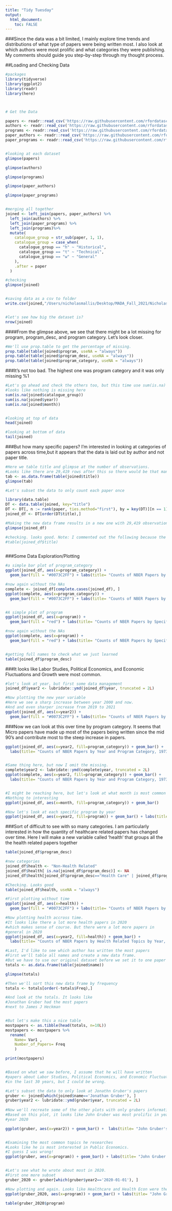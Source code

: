 ```yaml
---
title: "Tidy Tuesday"
output: 
  html_document:
    toc: FALSE
---
```


###Since the data was a bit limited, I mainly explore time trends and distributions of what type of papers were being written most. I also look at which authors were most prolific and what categories they were publishing. My comments should guide you step-by-step through my thought process. 

##Loading and Checking Data
```r


#packages
library(tidyverse)
library(ggplot2)
library(readr)
library(here)



# Get the Data

papers <- readr::read_csv('https://raw.githubusercontent.com/rfordatascience/tidytuesday/master/data/2021/2021-09-28/papers.csv')
authors <- readr::read_csv('https://raw.githubusercontent.com/rfordatascience/tidytuesday/master/data/2021/2021-09-28/authors.csv')
programs <- readr::read_csv('https://raw.githubusercontent.com/rfordatascience/tidytuesday/master/data/2021/2021-09-28/programs.csv')
paper_authors <- readr::read_csv('https://raw.githubusercontent.com/rfordatascience/tidytuesday/master/data/2021/2021-09-28/paper_authors.csv')
paper_programs <- readr::read_csv('https://raw.githubusercontent.com/rfordatascience/tidytuesday/master/data/2021/2021-09-28/paper_programs.csv')


#looking at each dataset
glimpse(papers)

glimpse(authors)

glimpse(programs)

glimpse(paper_authors)

glimpse(paper_programs)


#merging all together
joined <- left_join(papers, paper_authors) %>% 
  left_join(authors) %>% 
  left_join(paper_programs) %>% 
  left_join(programs)%>% 
  mutate(
    catalogue_group = str_sub(paper, 1, 1),
    catalogue_group = case_when(
      catalogue_group == "h" ~ "Historical",
      catalogue_group == "t" ~ "Technical",
      catalogue_group == "w" ~ "General"
    ),
    .after = paper
  ) 

#checking
glimpse(joined)


#saving data as a csv to folder
write.csv(joined,"/Users/nicholasmallis/Desktop/MADA_Fall_2021/NicholasMallis-MADA-portfolio/Data/tidy.csv", row.names = FALSE)


#let's see how big the dataset is?
nrow(joined)
```

####From the glimpse above, we see that there might be a lot missing for program, program_desc, and program category. Let's look closer.
```r
#We'll use prop.table to get the percentage of missing.
prop.table(table(joined$program, useNA = "always"))
prop.table(table(joined$program_desc, useNA = "always"))
prop.table(table(joined$program_category, useNA = "always"))
```

###It's not too bad. The highest one was program category and it was only missing %1
```r

#Let's go ahead and check the others too, but this time use sum(is.na)
#looks like nothing is missing here
sum(is.na(joined$catalogue_group))
sum(is.na(joined$year))
sum(is.na(joined$month))


#looking at top of data
head(joined)

#looking at bottom of data
tail(joined)
```


###But how many specific papers? I'm interested in looking at categories of papers across time,but it appears that the data is laid out by author and not paper title.

```r
#Here we table title and glimpse at the number of observations.
#Looks like there are 29,419 rows after this so there would be that many papers
tab <- as.data.frame(table(joined$title))
glimpse(tab)

#Let's subset the data to only count each paper once

library(data.table)
DT <- data.table(joined, key="title")
DT <- DT[, n := rank(paper, ties.method="first"), by = key(DT)][n == 1]
joined_df <- DT[order(DT$title),] 

#Making the new data frame results in a new one with 29,419 observations which matches our table from before
glimpse(joined_df)

#checking. looks good. Note: I commented out the following because the output was so large...
#table(joined_df$title)



```
###Some Data Exploration/Plotting
```r

#a simple bar plot of program_category
ggplot(joined_df, aes(x=program_category)) +
  geom_bar(fill = "#0073C2FF") + labs(title= "Counts of NBER Papers by Program Category , 1973-2021") + xlab("Program Category") + ylab("Count") 

#now again without the NAs
complete <- joined_df[complete.cases(joined_df), ]
ggplot(complete, aes(x=program_category)) +
  geom_bar(fill = "#0073C2FF") + labs(title= "Counts of NBER Papers by Program Category , 1973-2021") + xlab("Program Category") + ylab("Count") 


#A simple plot of program
ggplot(joined_df, aes(x=program)) +
  geom_bar(fill = "red") + labs(title= "Counts of NBER Papers by Specific Program, 1973-2021") + xlab("Program Abbreviation") + ylab("Count") 

#now again without the NAs
ggplot(complete, aes(x=program)) +
  geom_bar(fill = "red") + labs(title= "Counts of NBER Papers by Specific Program, 1973-2021") + xlab("Program Abbreviation") + ylab("Count") 


#getting full names to check what we just learned
table(joined_df$program_desc)
```
###It looks like Labor Studies, Political Economics, and Economic Fluctuations and Growth were most common.
```r
#let's look at year, but first some data management
joined_df$year2 <- lubridate::ymd(joined_df$year, truncated = 2L)

#Now plotting the new year variable
#Here we see a sharp increase between year 2000 and now.
#And and even sharper increase from 2019 to 2021
ggplot(joined_df, aes(x=year2)) +
  geom_bar(fill = "#0073C2FF") + labs(title= "Counts of NBER Papers by Year, 1973-2021") + xlab("Year") + ylab("Count") 

```


###Now we can look at this over time by program category. It seems that Micro papers have made up most of the papers being written since the mid 90's and contribute most to the steep increase in papers.


```r
ggplot(joined_df, aes(x=year2, fill=program_category)) + geom_bar() +
  labs(title= "Counts of NBER Papers by Year and Program Category, 1973-2021") + xlab("Year") + ylab("Count") 


#Same thing here, but now I omit the missing.
complete$year2 <- lubridate::ymd(complete$year, truncated = 2L)
ggplot(complete, aes(x=year2, fill=program_category)) + geom_bar() +
  labs(title= "Counts of NBER Papers by Year and Program Category, 1973-2021") + xlab("Year") + ylab("Count") 


#I might be reaching here, but let's look at what month is most common for paper.
#Nothing to interesting
ggplot(joined_df, aes(x=month, fill=program_category)) + geom_bar() 

#Now let's look at each specific program by year
ggplot(joined_df, aes(x=year2, fill=program)) + geom_bar() + labs(title= "Counts of NBER Papers by Year and Specific Program, 1973-2021") + xlab("Year") + ylab("Count") 
```

###Sort of difficult to see with so many categories. I am particularly interested in how the quantity of healthcare related papers has changed over time. Here I will make a new variable called 'health' that groups all the the health related papers together
```r
table(joined_df$program_desc)

#new categories
joined_df$health <- "Non-Health Related"
joined_df$health[ is.na(joined_df$program_desc)] <- NA
joined_df$health[joined_df$program_desc=="Health Care" | joined_df$program_desc=="Health Economics"] <- "Health Related"

#Checking. Looks good
table(joined_df$health, useNA = "always")

#First plotting without time
ggplot(joined_df, aes(x=health)) +
  geom_bar(fill = "#0073C2FF") + labs(title= "Counts of NBER Papers by Health Related Topics, 1973-2021") + xlab("Program") + ylab("Count") 

#Now plotting health accross time.
#It looks like there a lot more health papers in 2020
#which makes sense of course. But there were a lot more papers in 
#general in 2020
ggplot(joined_df, aes(x=year2, fill=health)) + geom_bar() +
  labs(title= "Counts of NBER Papers by Health Related Topics by Year, 1973-2021") + xlab("Year") + ylab("Count") 

```


```r

#Last, I'd like to see which author has written the most papers
#First we'll table all names and create a new data frame.
#But we have to use our original dataset before we set it to one paper an observation
totals <- as.data.frame(table(joined$name))

glimpse(totals)

#Then we'll sort this new data frame by frequency
totals <- totals[order(-totals$Freq),]

#And look at the totals. It looks like
#Jonathan Gruber had the most papers 
#next to James J Heckman


#But let's make this a nice table
mostpapers <- as.tibble(head(totals, n=10L))
mostpapers <- mostpapers %>% 
  rename(
    Name= Var1 ,
    Number_of_Papers= Freq  
    )

print(mostpapers)


#Based on what we saw before, I assume that he will have written
#papers about Labor Studies, Political Economics, and Economic Fluctuations and Growth
#in the last 30 years, but I could be wrong.

#Let's subset the data to only look at Jonathn Gruber's papers
gruber <- joined[which(joined$name=='Jonathan Gruber'), ]
gruber$year2 <- lubridate::ymd(gruber$year, truncated = 2L)
 
#Now we'll recreate some of the other plots with only grubers information
#Based on this plot, it looks like John Gruber was most prolific in year 2000 and
#year 2020

ggplot(gruber, aes(x=year2)) + geom_bar() +  labs(title= "John Gruber's Paper Counts by Year, 1990-2021") + xlab("Year") + ylab("Count") 


#Examining the most common topics he researches
#Looks like he is most interested in Public Economics. 
#I guess I was wrong!
ggplot(gruber, aes(x=program)) + geom_bar() + labs(title= "John Gruber's Papers, 1990-2021") + xlab("Year") + ylab("Count") 


#Let's see what he wrote about most in 2020. 
#First one more subset
gruber_2020 <- gruber[which(gruber$year2=='2020-01-01'), ]

#Now plotting and again. Looks like Healthcare and Health Econ were the highest
ggplot(gruber_2020, aes(x=program)) + geom_bar() + labs(title= "John Gruber's Paper Topics in 2020") + xlab("Topics") + ylab("Count") 

table(gruber_2020$program)



```








